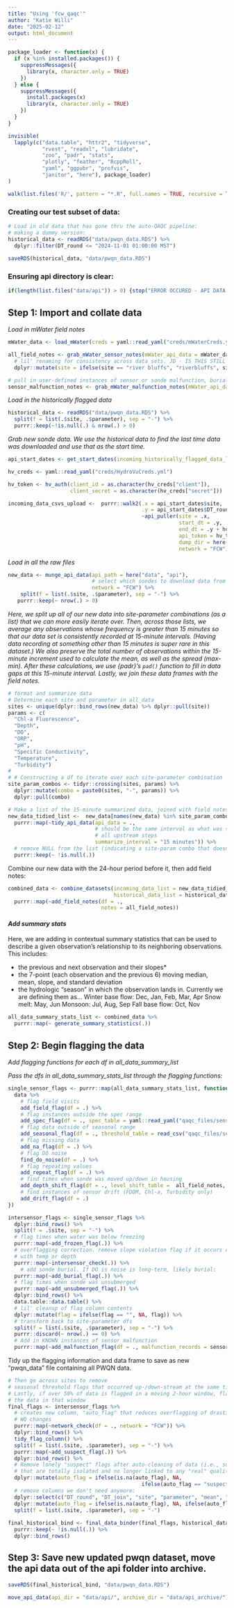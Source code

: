 ```yaml
---
title: "Using 'fcw_qaqc'"
author: "Katie Willi"
date: "2025-02-12"
output: html_document
---
```


```r
package_loader <- function(x) {
  if (x %in% installed.packages()) {
    suppressMessages({
      library(x, character.only = TRUE)
    })
  } else {
    suppressMessages({
      install.packages(x)
      library(x, character.only = TRUE)
    })
  }
}

invisible(
  lapply(c("data.table", "httr2", "tidyverse", 
           "rvest", "readxl", "lubridate", 
           "zoo", "padr", "stats",
           "plotly", "feather", "RcppRoll", 
           "yaml", "ggpubr", "profvis", 
           "janitor", "here"), package_loader)
)

walk(list.files('R/', pattern = "*.R", full.names = TRUE, recursive = TRUE), source)
```

### Creating our test subset of data:

```r
# Load in old data that has gone thru the auto-QAQC pipeline:
# making a dummy version:
historical_data <- readRDS("data/pwqn_data.RDS") %>% 
  dplyr::filter(DT_round <= "2024-11-01 01:00:00 MST") 
  
saveRDS(historical_data, "data/pwqn_data.RDS")
```

### Ensuring api directory is clear:

```r
if(length(list.files("data/api")) > 0) {stop("ERROR OCCURED - API DATA IN API FOLDER")}
```


##  Step 1: Import and collate data 

*Load in mWater field notes*

```r
mWater_data <- load_mWater(creds = yaml::read_yaml("creds/mWaterCreds.yml"))

all_field_notes <- grab_mWater_sensor_notes(mWater_api_data = mWater_data) %>%
  # lil' renaming for consistency across data sets. JD - IS THIS STILL REQUIRED?
  dplyr::mutate(site = ifelse(site == "river bluffs", "riverbluffs", site))

# pull in user-defined instances of sensor or sonde malfunction, burial, drift, etc.
sensor_malfunction_notes <- grab_mWater_malfunction_notes(mWater_api_data = mWater_data) 
```

*Load in the historically flagged data*

```r
historical_data <- readRDS("data/pwqn_data.RDS") %>%
  split(f = list(.$site, .$parameter), sep = "-") %>%
  purrr::keep(~!is.null(.) & nrow(.) > 0)
```

*Grab new sonde data. We use the historical data to find the last time data was downloaded and use that as the start time.*

```r
api_start_dates <- get_start_dates(incoming_historically_flagged_data_list = historical_data)

hv_creds <- yaml::read_yaml("creds/HydroVuCreds.yml")

hv_token <- hv_auth(client_id = as.character(hv_creds["client"]),
                    client_secret = as.character(hv_creds["secret"]))

incoming_data_csvs_upload <-  purrr::walk2(.x = api_start_dates$site,
                                           .y = api_start_dates$DT_round,
                                           ~api_puller(site = .x, 
                                                       start_dt = .y, 
                                                       end_dt = .y + hours(3), # CHANGE TO Sys.time()
                                                       api_token = hv_token,
                                                       dump_dir = here("data", "api"),
                                                       network = "FCW"))
```

*Load in all the raw files*

```r
new_data <- munge_api_data(api_path = here("data", "api"),
                           # select which sondes to download data from
                           network = "FCW") %>%
    split(f = list(.$site, .$parameter), sep = "-") %>%
   purrr::keep(~ nrow(.) > 0)
```

*Here, we split up all of our new data into site-parameter combinations (as a list) that we can more easily iterate over. Then, across those lists, we average any observations whose frequency is greater than 15 minutes so that our data set is consistently recorded at 15-minute intervals. (Having data recording at something other than 15 minutes is super rare in  this dataset.) We also preserve the total number of observations within the 15-minute increment used to calculate the mean, as well as the spread (max-min). After these calculations, we use {padr}'s `pad()` function to fill in data gaps at this 15-minute interval. Lastly, we join these data frames with the field notes.*

```r
# format and summarize data
# Determine each site and parameter in all_data 
sites <- unique(dplyr::bind_rows(new_data) %>% dplyr::pull(site))
params <- c(
  "Chl-a Fluorescence",
  "Depth",
  "DO",
  "ORP",
  "pH",
  "Specific Conductivity",
  "Temperature",
  "Turbidity")
# 
# # Constructing a df to iterate over each site-parameter combination
site_param_combos <- tidyr::crossing(sites, params) %>% 
  dplyr::mutate(combo = paste0(sites, "-", params)) %>% 
  dplyr::pull(combo) 

# Make a list of the 15-minute summarized data, joined with field notes
new_data_tidied_list <-  new_data[names(new_data) %in% site_param_combos] %>%
  purrr::map(~tidy_api_data(api_data = .,
                            # should be the same interval as what was selected for
                            # all upstream steps
                            summarize_interval = "15 minutes")) %>% 
  # remove NULL from the list (indicating a site-param combo that doesn't actually exist)
  purrr::keep(~ !is.null(.))
```

Combine our new data with the 24-hour period before it, then add field notes:

```r
combined_data <- combine_datasets(incoming_data_list = new_data_tidied_list,
                                  historical_data_list = historical_data) %>%
  purrr::map(~add_field_notes(df = ., 
                              notes = all_field_notes)) 
```

#### *Add summary stats*

Here, we are adding in contextual summary statistics that can be used to describe a given
observation's relationship to its neighboring observations. This includes:

-   the previous and next observation and their slopes*
-   the 7-point (each observation and the previous 6) moving median, mean, slope, and
standard deviation
-   the hydrologic "season" in which the observation lands in. Currently we are defining them as...
Winter base flow: Dec, Jan, Feb, Mar, Apr 
Snow melt: May, Jun 
Monsoon: Jul, Aug, Sep 
Fall base flow: Oct, Nov

```r
all_data_summary_stats_list <- combined_data %>%
  purrr::map(~ generate_summary_statistics(.)) 
```

## Step 2: Begin flagging the data 

*Add flagging functions for each df in all_data_summary_list*

*Pass the dfs in all_data_summary_stats_list through the flagging functions:*

```r
single_sensor_flags <- purrr::map(all_data_summary_stats_list, function(data) {
  data %>%
    # flag field visits
    add_field_flag(df = .) %>%
    # flag instances outside the spec range
    add_spec_flag(df = ., spec_table = yaml::read_yaml("qaqc_files/sensor_spec_thresholds.yml")) %>%
    # flag data outside of seasonal range
    add_seasonal_flag(df = ., threshold_table = read_csv("qaqc_files/seasonal_thresholds.csv")) %>%
    # flag missing data
    add_na_flag(df = .) %>%
    # flag DO noise 
    find_do_noise(df = .) %>%
    # flag repeating values
    add_repeat_flag(df = .) %>%
    # find times when sonde was moved up/down in housing
    add_depth_shift_flag(df = ., level_shift_table =  all_field_notes, post2024 = TRUE) %>%
    # find instances of sensor drift (FDOM, Chl-a, Turbidity only)
    add_drift_flag(df = .) 
})

intersensor_flags <- single_sensor_flags %>%
  dplyr::bind_rows() %>%
  split(f = .$site, sep = "-") %>%
  # flag times when water was below freezing
  purrr::map(~add_frozen_flag(.)) %>%
  # overflagging correction. remove slope violation flag if it occurs concurrently
  # with temp or depth
  purrr::map(~intersensor_check(.)) %>%
    # add sonde burial. If DO is noise is long-term, likely burial:
  purrr::map(~add_burial_flag(.)) %>%
  # flag times when sonde was unsubmerged
  purrr::map(~add_unsubmerged_flag(.)) %>%
  dplyr::bind_rows() %>%
  data.table::data.table() %>%
  # lil' cleanup of flag column contents
  dplyr::mutate(flag = ifelse(flag == "", NA, flag)) %>%
  # transform back to site-parameter dfs
  split(f = list(.$site, .$parameter), sep = "-") %>%
  purrr::discard(~ nrow(.) == 0) %>%
  # Add in KNOWN instances of sensor malfunction
  purrr::map(~add_malfunction_flag(df = ., malfunction_records = sensor_malfunction_notes))
```

Tidy up the flagging information and data frame to save as new "pwqn_data" file containing all PWQN data.

```r
# Then go across sites to remove
# seasonal threshold flags that occurred up-/down-stream at the same time
# Lastly, if over 50% of data is flagged in a moving 2-hour window, flag ALL 
# the data in that window
final_flags <- intersensor_flags %>%
  # creates new column, "auto_flag" that reduces overflagging of drastic system-wide
  # WQ changes
  purrr::map(~network_check(df = ., network = "FCW")) %>%
  dplyr::bind_rows() %>%
  tidy_flag_column() %>%
  split(f = list(.$site, .$parameter), sep = "-") %>%
  purrr::map(~add_suspect_flag(.)) %>%
  dplyr::bind_rows() %>%
  # Remove lonely "suspect" flags after auto-cleaning of data (i.e., suspect observations
  # that are totally isolated and no longer linked to any "real" quality flag)
  dplyr::mutate(auto_flag = ifelse(is.na(auto_flag), NA,
                                           ifelse(auto_flag == "suspect data" & is.na(lag(auto_flag, 1)) & is.na(lead(auto_flag, 1)), NA, auto_flag))) %>%
  # remove columns we don't need anymore:
  dplyr::select(c("DT_round", "DT_join", "site", "parameter", "mean", "units", "n_obs", "spread", "auto_flag", "mal_flag", "sonde_moved", "historical")) %>%
  dplyr::mutate(auto_flag = ifelse(is.na(auto_flag), NA, ifelse(auto_flag == "", NA, auto_flag))) %>%
  split(f = list(.$site, .$parameter), sep = "-") 
   
final_historical_bind <- final_data_binder(final_flags, historical_data) %>%
  purrr::keep(~ !is.null(.)) %>%
  dplyr::bind_rows() 
```

## Step 3: Save new updated pwqn dataset, move the api data out of the api folder into archive.

```r
saveRDS(final_historical_bind, "data/pwqn_data.RDS")

move_api_data(api_dir = "data/api/", archive_dir = "data/api_archive/")
```


